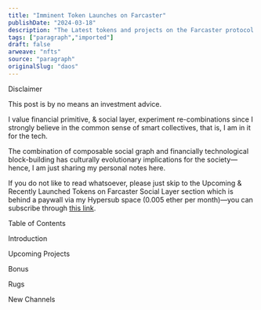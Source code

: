 ```yaml
---
title: "Imminent Token Launches on Farcaster"
publishDate: "2024-03-18"
description: "The Latest tokens and projects on the Farcaster protocol ecosystem...."
tags: ["paragraph","imported"]
draft: false
arweave: "nfts"
source: "paragraph"
originalSlug: "daos"
---
```


>
Disclaimer

This post is by no means an investment advice.

 I value financial primitive, & social layer, experiment re-combinations since I strongly believe in the common sense of smart collectives, that is, I am in it for the tech.

The combination of composable social graph and financially technological block-building has culturally evolutionary implications for the society—hence, I am just sharing my personal notes here.

If you do not like to read whatsoever, please just skip to the Upcoming & Recently Launched Tokens on Farcaster Social Layer section which is behind a paywall via my Hypersub space (0.005 ether per month)—you can subscribe through [this link]().

Table of Contents

Introduction

Upcoming Projects

Bonus

Rugs

New Channels
<div class=